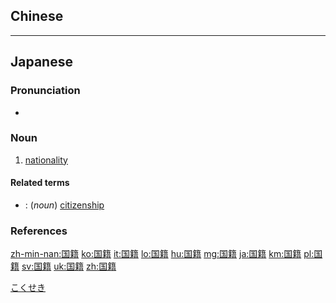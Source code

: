 ==Chinese==
{{zh-see|國籍}}

----

==Japanese==
{{ja-kanjitab|こく|せき|yomi=o}}

===Pronunciation===
* {{ja-pron|こくせき|y=o|acc=0|acc_ref=NHK}}

===Noun===
{{ja-noun|こくせき|kyu=國籍}}

# [[nationality]]

====Related terms====
* {{ja-r|市%民%権|し%みん%けん}}: (''noun'') [[citizenship]]

===References===
<references/>

[[Category:ja:Nationalities|こくせき]]

[[zh-min-nan:国籍]]
[[ko:国籍]]
[[it:国籍]]
[[lo:国籍]]
[[hu:国籍]]
[[mg:国籍]]
[[ja:国籍]]
[[km:国籍]]
[[pl:国籍]]
[[sv:国籍]]
[[uk:国籍]]
[[zh:国籍]]